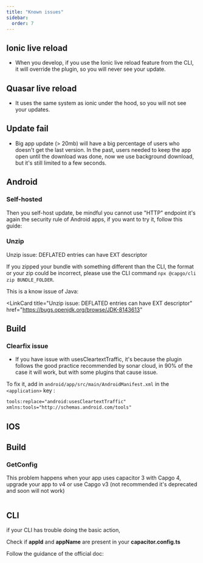 ```yaml
---
title: "Known issues"
sidebar:
  order: 7
---
```



## Ionic live reload

* When you develop, if you use the Ionic live reload feature from the CLI, it will override the plugin, so you will never see your update.

## Quasar live reload

* It uses the same system as ionic under the hood, so you will not see your updates.

## Update fail

* Big app update (> 20mb) will have a big percentage of users who doesn't get the last version.  In the past, users needed to keep the app open until the download was done, now we use background download, but it's still limited to a few seconds.

## Android

### Self-hosted

Then you self-host update, be mindful you cannot use "HTTP" endpoint it's again the security rule of Android apps, if you want to try it, follow this guide:

<LinkCard
	title="How to allow all Network connection types HTTP and HTTPS in Android (9) Pie?"
	href="https://stackoverflow.com/a/51902630/5511370"
/>

### Unzip 

Unzip issue: DEFLATED entries can have EXT descriptor

If you zipped your bundle with something different than the CLI, the format or your zip could be incorrect, please use the CLI command `npx @capgo/cli zip BUNDLE_FOLDER`.

This is a know issue of Java:

<LinkCard
	title="Unzip issue: DEFLATED entries can have EXT descriptor"
	href="https://bugs.openjdk.org/browse/JDK-8143613"


## Build

### Clearfix issue

* If you have issue with usesCleartextTraffic, it's because the plugin follows the good practice recommended by sonar cloud, in 90% of the case it will work, but with some plugins that cause issue.

To fix it, add in `android/app/src/main/AndroidManifest.xml` in the `<application>` key :

```xml
tools:replace="android:usesCleartextTraffic"
xmlns:tools="http://schemas.android.com/tools"
```

## IOS

## Build

### GetConfig

This problem happens when your app uses capacitor 3 with Capgo 4, upgrade your app to v4 or use Capgo v3 (not recommended it's deprecated and soon will not work)

<figure><img src="/issue_get_config.png" alt="" /><figcaption></figcaption></figure>

## CLI

if your CLI has trouble doing the basic action,

Check if **appId** and **appName** are present in your **capacitor.config.ts**

Follow the guidance of the official doc:

<LinkCard
	title="Capacitor Configuration"
	href="https://capacitorjs.com/docs/config"
/>

